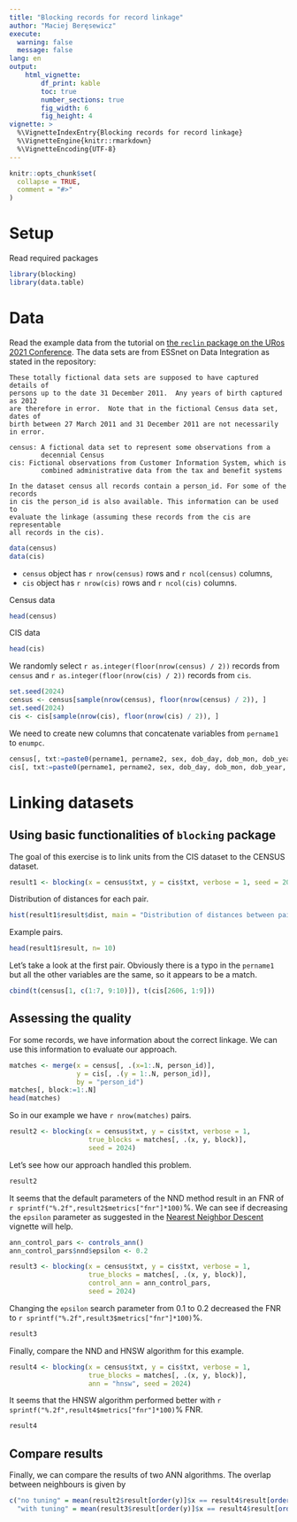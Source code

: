 ```yaml
---
title: "Blocking records for record linkage"
author: "Maciej Beręsewicz"
execute:
  warning: false
  message: false
lang: en
output: 
    html_vignette:
        df_print: kable
        toc: true
        number_sections: true
        fig_width: 6
        fig_height: 4
vignette: >
  %\VignetteIndexEntry{Blocking records for record linkage}
  %\VignetteEngine{knitr::rmarkdown}
  %\VignetteEncoding{UTF-8}
---
```


```r
knitr::opts_chunk$set(
  collapse = TRUE,
  comment = "#>"
)
```

# Setup

Read required packages

```r
library(blocking)
library(data.table)
```

# Data

Read the example data from the tutorial on [the `reclin` package on the URos 2021 Conference](https://github.com/djvanderlaan/tutorial-reclin-uros2021). The data sets are from ESSnet on Data Integration as stated in the repository:

```
These totally fictional data sets are supposed to have captured details of
persons up to the date 31 December 2011.  Any years of birth captured as 2012
are therefore in error.  Note that in the fictional Census data set, dates of
birth between 27 March 2011 and 31 December 2011 are not necessarily in error.

census: A fictional data set to represent some observations from a
        decennial Census
cis: Fictional observations from Customer Information System, which is
        combined administrative data from the tax and benefit systems

In the dataset census all records contain a person_id. For some of the records
in cis the person_id is also available. This information can be used to
evaluate the linkage (assuming these records from the cis are representable 
all records in the cis). 
```

```r
data(census)
data(cis)
```

+ `census` object has `r nrow(census)` rows and `r ncol(census)` columns,
+ `cis` object has `r nrow(cis)` rows and `r ncol(cis)` columns.

Census data

```r
head(census)
```
CIS data

```r
head(cis)
```

We randomly select `r as.integer(floor(nrow(census) / 2))` records from `census` and `r as.integer(floor(nrow(cis) / 2))` records from `cis`.

```r
set.seed(2024)
census <- census[sample(nrow(census), floor(nrow(census) / 2)), ]
set.seed(2024)
cis <- cis[sample(nrow(cis), floor(nrow(cis) / 2)), ]
```

We need to create new columns that concatenate variables from `pername1` to `enumpc`. 

```r
census[, txt:=paste0(pername1, pername2, sex, dob_day, dob_mon, dob_year, enumcap, enumpc)]
cis[, txt:=paste0(pername1, pername2, sex, dob_day, dob_mon, dob_year, enumcap, enumpc)]
```


# Linking datasets

## Using basic functionalities of `blocking` package

The goal of this exercise is to link units from the CIS dataset to the CENSUS dataset. 

```r
result1 <- blocking(x = census$txt, y = cis$txt, verbose = 1, seed = 2024)
```

Distribution of distances for each pair.

```r
hist(result1$result$dist, main = "Distribution of distances between pairs", xlab = "Distances")
```

Example pairs.

```r
head(result1$result, n= 10)
```

Let's take a look at the first pair. Obviously there is a typo in the `pername1` but all the other variables are the same, so it appears to be a match.

```r
cbind(t(census[1, c(1:7, 9:10)]), t(cis[2606, 1:9]))
```


## Assessing the quality

For some records, we have information about the correct linkage. We can use this information to evaluate our approach.

```r
matches <- merge(x = census[, .(x=1:.N, person_id)],
                 y = cis[, .(y = 1:.N, person_id)],
                 by = "person_id")
matches[, block:=1:.N]
head(matches)
```

So in our example we have `r nrow(matches)` pairs.

```r
result2 <- blocking(x = census$txt, y = cis$txt, verbose = 1,
                    true_blocks = matches[, .(x, y, block)],
                    seed = 2024)
```

Let's see how our approach handled this problem.

```r
result2
```

It seems that the default parameters of the NND method result in an FNR of `r sprintf("%.2f",result2$metrics["fnr"]*100)`%. We can see if decreasing the `epsilon` parameter as suggested in the [Nearest Neighbor Descent
](https://jlmelville.github.io/rnndescent/articles/nearest-neighbor-descent.html) vignette will help. 


```r
ann_control_pars <- controls_ann()
ann_control_pars$nnd$epsilon <- 0.2

result3 <- blocking(x = census$txt, y = cis$txt, verbose = 1, 
                    true_blocks = matches[, .(x, y, block)], 
                    control_ann = ann_control_pars,
                    seed = 2024)
```

Changing the `epsilon` search parameter from 0.1 to 0.2 decreased the FNR to `r sprintf("%.2f",result3$metrics["fnr"]*100)`%.

```r
result3
```

Finally, compare the NND and HNSW algorithm for this example.

```r
result4 <- blocking(x = census$txt, y = cis$txt, verbose = 1, 
                    true_blocks = matches[, .(x, y, block)], 
                    ann = "hnsw", seed = 2024)
```

It seems that the HNSW algorithm performed better with `r sprintf("%.2f",result4$metrics["fnr"]*100)`% FNR. 

```r
result4
```


## Compare results

Finally, we can compare the results of two ANN algorithms. The overlap between neighbours is given by

```r
c("no tuning" = mean(result2$result[order(y)]$x == result4$result[order(y)]$x)*100,
  "with tuning" = mean(result3$result[order(y)]$x == result4$result[order(y)]$x)*100)
```

